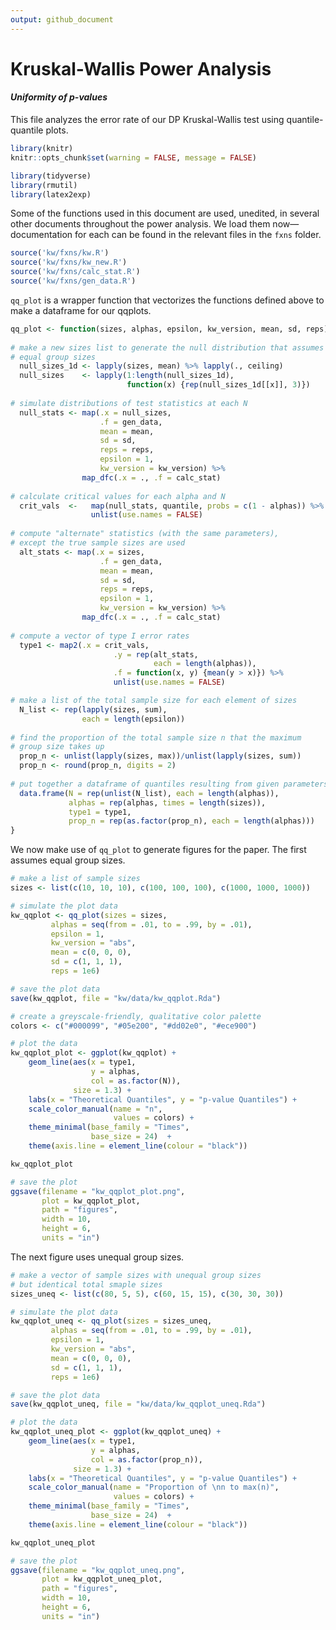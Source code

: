 ```yaml
---
output: github_document
---
```

# Kruskal-Wallis Power Analysis
#### *Uniformity of p-values*

This file analyzes the error rate of our DP Kruskal-Wallis test using quantile-quantile plots.

```r
library(knitr)
knitr::opts_chunk$set(warning = FALSE, message = FALSE)
```

```r
library(tidyverse)
library(rmutil)
library(latex2exp)
```

Some of the functions used in this document are used, unedited, in several other documents throughout the power analysis. We load them now---documentation for each can be found in the relevant files in the `fxns` folder.

```r
source('kw/fxns/kw.R')
source('kw/fxns/kw_new.R')
source('kw/fxns/calc_stat.R')
source('kw/fxns/gen_data.R')
```

`qq_plot` is a wrapper function that vectorizes the functions defined above to make a dataframe for our qqplots.

```r
qq_plot <- function(sizes, alphas, epsilon, kw_version, mean, sd, reps) {
   
# make a new sizes list to generate the null distribution that assumes
# equal group sizes
  null_sizes_1d <- lapply(sizes, mean) %>% lapply(., ceiling)
  null_sizes    <- lapply(1:length(null_sizes_1d), 
                          function(x) {rep(null_sizes_1d[[x]], 3)})
  
# simulate distributions of test statistics at each N 
  null_stats <- map(.x = null_sizes,
                    .f = gen_data,
                    mean = mean,
                    sd = sd,
                    reps = reps,
                    epsilon = 1,
                    kw_version = kw_version) %>%
                map_dfc(.x = ., .f = calc_stat)
  
# calculate critical values for each alpha and N  
  crit_vals  <-   map(null_stats, quantile, probs = c(1 - alphas)) %>% 
                  unlist(use.names = FALSE)
  
# compute "alternate" statistics (with the same parameters),
# except the true sample sizes are used
  alt_stats <- map(.x = sizes,
                    .f = gen_data,
                    mean = mean,
                    sd = sd,
                    reps = reps,
                    epsilon = 1,
                    kw_version = kw_version) %>%
                map_dfc(.x = ., .f = calc_stat)
  
# compute a vector of type I error rates
  type1 <- map2(.x = crit_vals, 
                       .y = rep(alt_stats, 
                                each = length(alphas)), 
                       .f = function(x, y) {mean(y > x)}) %>% 
                       unlist(use.names = FALSE)

# make a list of the total sample size for each element of sizes 
  N_list <- rep(lapply(sizes, sum), 
                each = length(epsilon)) 
  
# find the proportion of the total sample size n that the maximum
# group size takes up
  prop_n <- unlist(lapply(sizes, max))/unlist(lapply(sizes, sum))
  prop_n <- round(prop_n, digits = 2)     
  
# put together a dataframe of quantiles resulting from given parameters
  data.frame(N = rep(unlist(N_list), each = length(alphas)),
             alphas = rep(alphas, times = length(sizes)),
             type1 = type1,
             prop_n = rep(as.factor(prop_n), each = length(alphas)))
}
```

We now make use of `qq_plot` to generate figures for the paper. The first assumes equal group sizes.

```r
# make a list of sample sizes
sizes <- list(c(10, 10, 10), c(100, 100, 100), c(1000, 1000, 1000))

# simulate the plot data
kw_qqplot <- qq_plot(sizes = sizes,
         alphas = seq(from = .01, to = .99, by = .01),
         epsilon = 1,
         kw_version = "abs",
         mean = c(0, 0, 0),
         sd = c(1, 1, 1),
         reps = 1e6)

# save the plot data
save(kw_qqplot, file = "kw/data/kw_qqplot.Rda")

# create a greyscale-friendly, qualitative color palette
colors <- c("#000099", "#05e200", "#dd02e0", "#ece900")

# plot the data
kw_qqplot_plot <- ggplot(kw_qqplot) + 
    geom_line(aes(x = type1, 
                  y = alphas, 
                  col = as.factor(N)),
              size = 1.3) +
    labs(x = "Theoretical Quantiles", y = "p-value Quantiles") +
    scale_color_manual(name = "n",
                       values = colors) +
    theme_minimal(base_family = "Times",
                  base_size = 24)  + 
    theme(axis.line = element_line(colour = "black"))

kw_qqplot_plot

# save the plot
ggsave(filename = "kw_qqplot_plot.png", 
       plot = kw_qqplot_plot,
       path = "figures",
       width = 10,
       height = 6,
       units = "in")
```

The next figure uses unequal group sizes.

```r
# make a vector of sample sizes with unequal group sizes
# but identical total smaple sizes
sizes_uneq <- list(c(80, 5, 5), c(60, 15, 15), c(30, 30, 30))

# simulate the plot data
kw_qqplot_uneq <- qq_plot(sizes = sizes_uneq,
         alphas = seq(from = .01, to = .99, by = .01),
         epsilon = 1,
         kw_version = "abs",
         mean = c(0, 0, 0),
         sd = c(1, 1, 1),
         reps = 1e6)

# save the plot data
save(kw_qqplot_uneq, file = "kw/data/kw_qqplot_uneq.Rda")

# plot the data
kw_qqplot_uneq_plot <- ggplot(kw_qqplot_uneq) + 
    geom_line(aes(x = type1, 
                  y = alphas, 
                  col = as.factor(prop_n)),
              size = 1.3) +
    labs(x = "Theoretical Quantiles", y = "p-value Quantiles") +
    scale_color_manual(name = "Proportion of \nn to max(n)",
                       values = colors) +
    theme_minimal(base_family = "Times",
                  base_size = 24)  + 
    theme(axis.line = element_line(colour = "black"))

kw_qqplot_uneq_plot

# save the plot
ggsave(filename = "kw_qqplot_uneq.png", 
       plot = kw_qqplot_uneq_plot,
       path = "figures",
       width = 10,
       height = 6,
       units = "in")
```

